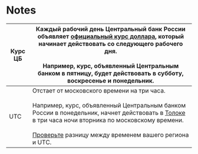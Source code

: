 # Notes

Курс ЦБ | Каждый рабочий день Центральный банк России объявляет [официальный курс доллара](https://news.yandex.ru/quotes/1.html), который начинает действовать со следующего рабочего дня.<br/><br/>Например, курс, объявленный Центральным банком в пятницу, будет действовать в субботу, воскресенье и понедельник.
----- | -----
UTC | Отстает от московского времени на три часа.<br/><br/>Например, курс, объявленный Центральным банком России в понедельник, начнет действовать в [Толоке](https://toloka.ai/tolokers/ru/) в три часа ночи вторника по московскому времени.<br/><br/>[Проверьте](https://www.yandex.ru/search/?text=utc) разницу между временем вашего региона и UTC.
